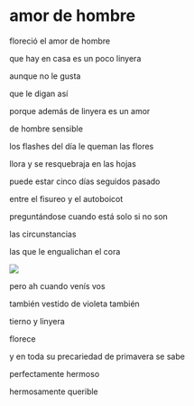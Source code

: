 # amor de hombre

floreció el amor de hombre

que hay en casa es un poco linyera


aunque no le gusta

que le digan así

porque además de linyera es un amor

de hombre sensible


los flashes del día le queman las flores

llora y se resquebraja en las hojas


puede estar cinco días seguidos pasado

entre el fisureo y el autoboicot

preguntándose cuando está solo si no son 

las circunstancias

las que le engualichan el cora

![ ](images/9.png)

pero ah cuando venís vos

también vestido de violeta también

tierno y linyera


florece

y en toda su precariedad de primavera se sabe

perfectamente hermoso

hermosamente querible